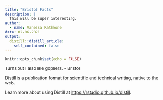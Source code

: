 ```yaml
---
title: "Bristol Facts"
description: |
  This will be super interesting.
author:
  - name: Vanessa Rathbone
date: 02-06-2021
output:
  distill::distill_article:
    self_contained: false
---
```



```r
knitr::opts_chunk$set(echo = FALSE)
```

Turns out I also like gophers. - Bristol


Distill is a publication format for scientific and technical writing, native to the web.

Learn more about using Distill at <https://rstudio.github.io/distill>.


